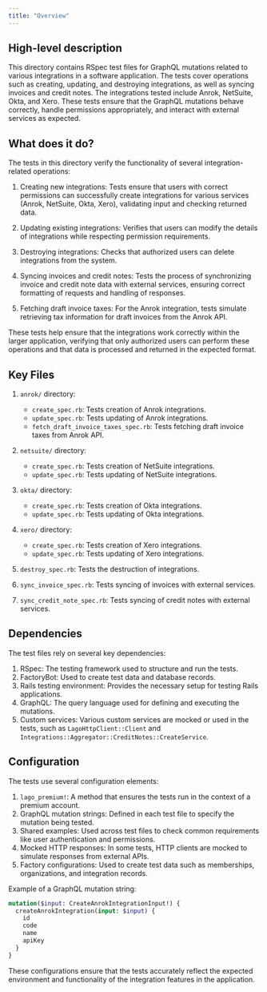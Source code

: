 ```yaml
---
title: "Overview"
---
```


## High-level description
This directory contains RSpec test files for GraphQL mutations related to various integrations in a software application. The tests cover operations such as creating, updating, and destroying integrations, as well as syncing invoices and credit notes. The integrations tested include Anrok, NetSuite, Okta, and Xero. These tests ensure that the GraphQL mutations behave correctly, handle permissions appropriately, and interact with external services as expected.

## What does it do?
The tests in this directory verify the functionality of several integration-related operations:

1. Creating new integrations: Tests ensure that users with correct permissions can successfully create integrations for various services (Anrok, NetSuite, Okta, Xero), validating input and checking returned data.

2. Updating existing integrations: Verifies that users can modify the details of integrations while respecting permission requirements.

3. Destroying integrations: Checks that authorized users can delete integrations from the system.

4. Syncing invoices and credit notes: Tests the process of synchronizing invoice and credit note data with external services, ensuring correct formatting of requests and handling of responses.

5. Fetching draft invoice taxes: For the Anrok integration, tests simulate retrieving tax information for draft invoices from the Anrok API.

These tests help ensure that the integrations work correctly within the larger application, verifying that only authorized users can perform these operations and that data is processed and returned in the expected format.

## Key Files

1. `anrok/` directory:
   - `create_spec.rb`: Tests creation of Anrok integrations.
   - `update_spec.rb`: Tests updating of Anrok integrations.
   - `fetch_draft_invoice_taxes_spec.rb`: Tests fetching draft invoice taxes from Anrok API.

2. `netsuite/` directory:
   - `create_spec.rb`: Tests creation of NetSuite integrations.
   - `update_spec.rb`: Tests updating of NetSuite integrations.

3. `okta/` directory:
   - `create_spec.rb`: Tests creation of Okta integrations.
   - `update_spec.rb`: Tests updating of Okta integrations.

4. `xero/` directory:
   - `create_spec.rb`: Tests creation of Xero integrations.
   - `update_spec.rb`: Tests updating of Xero integrations.

5. `destroy_spec.rb`: Tests the destruction of integrations.

6. `sync_invoice_spec.rb`: Tests syncing of invoices with external services.

7. `sync_credit_note_spec.rb`: Tests syncing of credit notes with external services.

## Dependencies
The test files rely on several key dependencies:

1. RSpec: The testing framework used to structure and run the tests.
2. FactoryBot: Used to create test data and database records.
3. Rails testing environment: Provides the necessary setup for testing Rails applications.
4. GraphQL: The query language used for defining and executing the mutations.
5. Custom services: Various custom services are mocked or used in the tests, such as `LagoHttpClient::Client` and `Integrations::Aggregator::CreditNotes::CreateService`.

## Configuration
The tests use several configuration elements:

1. `lago_premium!`: A method that ensures the tests run in the context of a premium account.
2. GraphQL mutation strings: Defined in each test file to specify the mutation being tested.
3. Shared examples: Used across test files to check common requirements like user authentication and permissions.
4. Mocked HTTP responses: In some tests, HTTP clients are mocked to simulate responses from external APIs.
5. Factory configurations: Used to create test data such as memberships, organizations, and integration records.

Example of a GraphQL mutation string:

```graphql
mutation($input: CreateAnrokIntegrationInput!) {
  createAnrokIntegration(input: $input) {
    id
    code
    name
    apiKey
  }
}
```

These configurations ensure that the tests accurately reflect the expected environment and functionality of the integration features in the application.